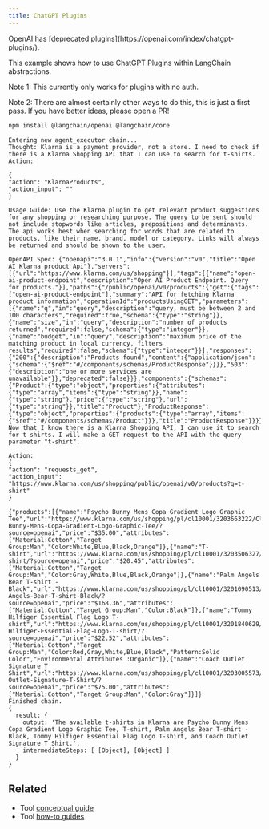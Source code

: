 ```yaml
---
title: ChatGPT Plugins
---
```



<Warning>
OpenAI has [deprecated plugins](https://openai.com/index/chatgpt-plugins/).
</Warning>

This example shows how to use ChatGPT Plugins within LangChain abstractions.

Note 1: This currently only works for plugins with no auth.

Note 2: There are almost certainly other ways to do this, this is just a first pass. If you have better ideas, please open a PR!


<IntegrationInstallTooltip/>

```bash npm
npm install @langchain/openai @langchain/core
```
<AipluginTool />

```
Entering new agent_executor chain...
Thought: Klarna is a payment provider, not a store. I need to check if there is a Klarna Shopping API that I can use to search for t-shirts.
Action:
```
```
{
"action": "KlarnaProducts",
"action_input": ""
}
```
```
Usage Guide: Use the Klarna plugin to get relevant product suggestions for any shopping or researching purpose. The query to be sent should not include stopwords like articles, prepositions and determinants. The api works best when searching for words that are related to products, like their name, brand, model or category. Links will always be returned and should be shown to the user.

OpenAPI Spec: {"openapi":"3.0.1","info":{"version":"v0","title":"Open AI Klarna product Api"},"servers":[{"url":"https://www.klarna.com/us/shopping"}],"tags":[{"name":"open-ai-product-endpoint","description":"Open AI Product Endpoint. Query for products."}],"paths":{"/public/openai/v0/products":{"get":{"tags":["open-ai-product-endpoint"],"summary":"API for fetching Klarna product information","operationId":"productsUsingGET","parameters":[{"name":"q","in":"query","description":"query, must be between 2 and 100 characters","required":true,"schema":{"type":"string"}},{"name":"size","in":"query","description":"number of products returned","required":false,"schema":{"type":"integer"}},{"name":"budget","in":"query","description":"maximum price of the matching product in local currency, filters results","required":false,"schema":{"type":"integer"}}],"responses":{"200":{"description":"Products found","content":{"application/json":{"schema":{"$ref":"#/components/schemas/ProductResponse"}}}},"503":{"description":"one or more services are unavailable"}},"deprecated":false}}},"components":{"schemas":{"Product":{"type":"object","properties":{"attributes":{"type":"array","items":{"type":"string"}},"name":{"type":"string"},"price":{"type":"string"},"url":{"type":"string"}},"title":"Product"},"ProductResponse":{"type":"object","properties":{"products":{"type":"array","items":{"$ref":"#/components/schemas/Product"}}},"title":"ProductResponse"}}}}
Now that I know there is a Klarna Shopping API, I can use it to search for t-shirts. I will make a GET request to the API with the query parameter "t-shirt".
```
```
Action:
{
"action": "requests_get",
"action_input": "https://www.klarna.com/us/shopping/public/openai/v0/products?q=t-shirt"
}

```

```
{"products":[{"name":"Psycho Bunny Mens Copa Gradient Logo Graphic Tee","url":"https://www.klarna.com/us/shopping/pl/cl10001/3203663222/Clothing/Psycho-Bunny-Mens-Copa-Gradient-Logo-Graphic-Tee/?source=openai","price":"$35.00","attributes":["Material:Cotton","Target Group:Man","Color:White,Blue,Black,Orange"]},{"name":"T-shirt","url":"https://www.klarna.com/us/shopping/pl/cl10001/3203506327/Clothing/T-shirt/?source=openai","price":"$20.45","attributes":["Material:Cotton","Target Group:Man","Color:Gray,White,Blue,Black,Orange"]},{"name":"Palm Angels Bear T-shirt - Black","url":"https://www.klarna.com/us/shopping/pl/cl10001/3201090513/Clothing/Palm-Angels-Bear-T-shirt-Black/?source=openai","price":"$168.36","attributes":["Material:Cotton","Target Group:Man","Color:Black"]},{"name":"Tommy Hilfiger Essential Flag Logo T-shirt","url":"https://www.klarna.com/us/shopping/pl/cl10001/3201840629/Clothing/Tommy-Hilfiger-Essential-Flag-Logo-T-shirt/?source=openai","price":"$22.52","attributes":["Material:Cotton","Target Group:Man","Color:Red,Gray,White,Blue,Black","Pattern:Solid Color","Environmental Attributes :Organic"]},{"name":"Coach Outlet Signature T Shirt","url":"https://www.klarna.com/us/shopping/pl/cl10001/3203005573/Clothing/Coach-Outlet-Signature-T-Shirt/?source=openai","price":"$75.00","attributes":["Material:Cotton","Target Group:Man","Color:Gray"]}]}
Finished chain.
{
  result: {
    output: 'The available t-shirts in Klarna are Psycho Bunny Mens Copa Gradient Logo Graphic Tee, T-shirt, Palm Angels Bear T-shirt - Black, Tommy Hilfiger Essential Flag Logo T-shirt, and Coach Outlet Signature T Shirt.',
    intermediateSteps: [ [Object], [Object] ]
  }
}
```

## Related

- Tool [conceptual guide](/oss/javascript/langchain/tools)
- Tool [how-to guides](/oss/javascript/how-to/#tools)

